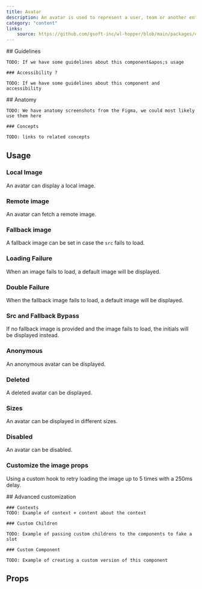 ```yaml
---
title: Avatar
description: An avatar is used to represent a user, team or another entity.
category: "content"
links:
    source: https://github.com/gsoft-inc/wl-hopper/blob/main/packages/components/src/Avatar/src/Avatar.tsx
---
```


<Example src="Avatar/docs/preview" isOpen />

<FeatureFlag flag="next">
    ## Guidelines

    TODO: If we have some guidelines about this component&apos;s usage

    ### Accessibility ?

    TODO: If we have some guidelines about this component and accessibility
</FeatureFlag>

<FeatureFlag flag="rc">
    ## Anatomy

    TODO: We have anatomy screenshots from the Figma, we could most likely use them here

    ### Concepts

    TODO: links to related concepts
</FeatureFlag>

## Usage

### Local Image

An avatar can display a local image.

<Example src="Avatar/docs/localImage" />

### Remote image

An avatar can fetch a remote image.

<Example src="Avatar/docs/remoteImage" />

### Fallback image

A fallback image can be set in case the `src` fails to load.

<Example src="Avatar/docs/fallbackImage" />

### Loading Failure

When an image fails to load, a default image will be displayed.

<Example src="Avatar/docs/brokenImage" />

### Double Failure

When the fallback image fails to load, a default image will be displayed.

<Example src="Avatar/docs/brokenImageWithBothFailing" />

### Src and Fallback Bypass

If no fallback image is provided and the image fails to load, the initials will be displayed instead.

<Example src="Avatar/docs/brokenImageWithNoFallback" />

### Anonymous

An anonymous avatar can be displayed.

<Example src="Avatar/docs/anonymous" />

### Deleted

A deleted avatar can be displayed.

<Example src="Avatar/docs/deleted" />

### Sizes

An avatar can be displayed in different sizes.

<Example src="Avatar/docs/sizes" />

### Disabled

An avatar can be disabled.

<Example src="Avatar/docs/disabled" />

### Customize the image props

Using a custom hook to retry loading the image up to 5 times with a 250ms delay.

<Example src="Avatar/docs/customization" />

<FeatureFlag flag="next">
    ## Advanced customization

    ### Contexts
    TODO: Example of context + content about the context

    ### Custom Children

    TODO: Example of passing custom childrens to the components to fake a slot

    ### Custom Component

    TODO: Example of creating a custom version of this component
</FeatureFlag>

## Props

<PropTable component="Avatar" />
